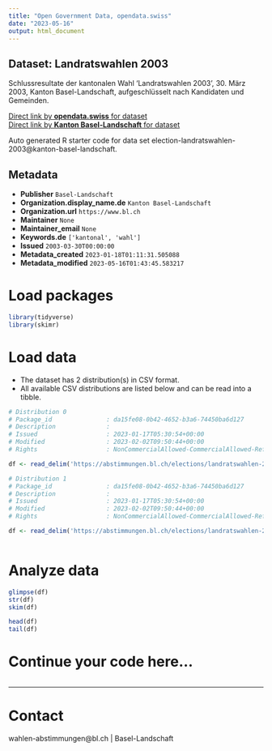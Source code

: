 ```yaml
---
title: "Open Government Data, opendata.swiss"
date: "2023-05-16"
output: html_document
---
```


## Dataset: Landratswahlen 2003

Schlussresultate der kantonalen Wahl 'Landratswahlen 2003', 30. März 2003, Kanton Basel-Landschaft, aufgeschlüsselt nach Kandidaten und Gemeinden.

[Direct link by **opendata.swiss** for dataset](https://opendata.swiss/de/dataset/landratswahlen-2003)<br>
[Direct link by **Kanton Basel-Landschaft** for dataset](https://abstimmungen.bl.ch/elections/landratswahlen-2003/data)

Auto generated R starter code for data set election-landratswahlen-2003@kanton-basel-landschaft.

## Metadata

- **Publisher** `Basel-Landschaft`
- **Organization.display_name.de** `Kanton Basel-Landschaft`
- **Organization.url** `https://www.bl.ch`
- **Maintainer** `None`
- **Maintainer_email** `None`
- **Keywords.de** `['kantonal', 'wahl']`
- **Issued** `2003-03-30T00:00:00`
- **Metadata_created** `2023-01-18T01:11:31.505088`
- **Metadata_modified** `2023-05-16T01:43:45.583217`


# Load packages

```r

library(tidyverse)
library(skimr)

```

# Load data

-   The dataset has 2 distribution(s) in CSV format.
-   All available CSV distributions are listed below and can be read into a tibble.

```r

# Distribution 0
# Package_id               : da15fe08-0b42-4652-b3a6-74450ba6d127
# Description              : 
# Issued                   : 2023-01-17T05:30:54+00:00
# Modified                 : 2023-02-02T09:50:44+00:00
# Rights                   : NonCommercialAllowed-CommercialAllowed-ReferenceRequired

df <- read_delim('https://abstimmungen.bl.ch/elections/landratswahlen-2003/data-parties-csv')

# Distribution 1
# Package_id               : da15fe08-0b42-4652-b3a6-74450ba6d127
# Description              : 
# Issued                   : 2023-01-17T05:30:54+00:00
# Modified                 : 2023-02-02T09:50:44+00:00
# Rights                   : NonCommercialAllowed-CommercialAllowed-ReferenceRequired

df <- read_delim('https://abstimmungen.bl.ch/elections/landratswahlen-2003/data-csv')



```

# Analyze data

```r

glimpse(df)
str(df)
skim(df)

head(df)
tail(df)

```

# Continue your code here...

```r

```

------------------------------------------------------------------------

# Contact

wahlen-abstimmungen@bl.ch | Basel-Landschaft

